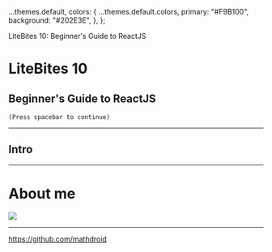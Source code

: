 

  ...themes.default,
  colors: {
    ...themes.default.colors,
    primary: "#F9B100",
    background: "#202E3E",
  },
};

<Head>
  <title>LiteBites 10: Beginner's Guide to ReactJS</title>
</Head>

<Footer>
  <footer
    style={{
      position: "fixed",
      bottom: 0,
      left: 0,
      right: 0,
      width: "100vw",
      backgroundColor: "#F9B100",
      color: "#202E3E",
    }}
  >
    LiteBites 10: Beginner's Guide to ReactJS
  </footer>
</Footer>

# LiteBites 10

## Beginner's Guide to ReactJS

>

>

<code>(Press spacebar to continue)</code>

---

## Intro

---

# About me

<img src={image0} />

---

<https://github.com/mathdroid>

